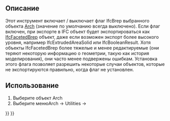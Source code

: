 <languages/>

{{Docnav
|[[Arch_Check|Check]]
|[[Arch_ToggleSubs|ToggleSubs]]
|[[BIM_Workbench|BIM]]
|IconL=Arch_Check.svg
|IconR=Arch_ToggleSubs.svg
|IconC=Workbench_BIM.svg
}}

<div class="mw-translate-fuzzy">
{{GuiCommand/ru
|Name=Arch ToggleIfcBrepFlag
|Name/ru=Arch ToggleIfcBrepFlag
|MenuLocation=Архитектура → Утилиты → Toggle Ifc Brep flag
|Workbenches=[[Arch_Workbench/ru|Arch]]
|Shortcut=
|SeeAlso=[[Arch_IfcExplorer|Arch IfcExplorer]], [[Arch_IFC|Arch IFC]]
}}
</div>

<span id="Description"></span>
==Описание==

<div class="mw-translate-fuzzy">
Этот инструмент включает / выключает флаг IfcBrep выбранного объекта [[Arch_Workbench/ru | Arch]] (значение по умолчанию всегда выключено). Если флаг включен, при экспорте в IFC объект будет экспортироваться как [http://www.buildingsmart-tech.org/ifc/IFC4/final/html/schema/ifcgeometricmodelresource/lexical/ifcfacetedbrep.htm IfcFacetedBrep] объект, даже если возможен экспорт более высокого уровня, например IfcExtrudedAreaSolid или IfcBooleanResult. Хотя объекты IfcFacetedBrep более тяжелые и менее редактируемые (они теряют некоторую информацию о геометрии, такую ​​как история моделирования), они часто менее подвержены ошибкам. Установка этого флага позволяет разрешить некоторые случаи объектов, которые не экспортируются правильно, когда флаг не установлен.
</div>

<span id="Usage"></span>
<div class="mw-translate-fuzzy">
==Использование==
</div> 

<div class="mw-translate-fuzzy">
# Выберите объект Arch
# Выберите менюArch → Utilities → {{KEY|[[Image:Arch ToggleIfcBrepFlag.png|16px]] [[Arch ToggleIfcBrepFlag|Toggle IfcBrepFlag]]}}
</div>


{{Docnav
|[[Arch_Check|Check]]
|[[Arch_ToggleSubs|ToggleSubs]]
|[[BIM_Workbench|BIM]]
|IconL=Arch_Check.svg
|IconR=Arch_ToggleSubs.svg
|IconC=Workbench_BIM.svg
}}

{{BIM_Tools_navi{{#translation:}}}}
{{Userdocnavi{{#translation:}}}}
